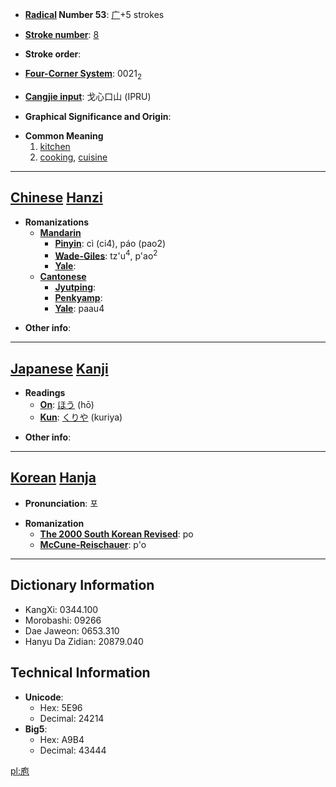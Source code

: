 * '''[[Wiktionary:Chinese radical index| Radical]] Number 53''': [[Wiktionary:Chinese radical index 广|广]]+5 strokes

* '''[[Wiktionary:Chinese total strokes index|Stroke number]]''': [[Wiktionary:Chinese total strokes index 8|8]]

* '''Stroke order''': 

* '''[[Wiktionary:Chinese four corner index|Four-Corner System]]''': 0021<sub>2</sub>

* '''[[Wiktionary:Chinese Cangjie index|Cangjie input]]''': 戈心口山 (IPRU)

* '''Graphical Significance and Origin''': 

* '''Common Meaning'''
*#[[kitchen]]
*# [[cooking]], [[cuisine]]


----

== [[Chinese]] [[Hanzi]] ==

* '''Romanizations'''
** '''[[Mandarin]]'''
*** '''[[Pinyin]]''': cì (ci4), páo (pao2)
*** '''[[Wade-Giles]]''': tz'u<sup>4</sup>, p'ao<sup>2</sup>
*** '''[[Yale]]''': 
** '''[[Cantonese]]'''
*** '''[[Jyutping]]''':
*** '''[[Penkyamp]]''': 
*** '''[[Yale]]''': paau4

* '''Other info''': 

----

== [[Japanese]] [[Kanji]] ==

* '''Readings'''
** '''[[On]]''': [[ほう]] (hō)
** '''[[Kun]]''': [[くりや]] (kuriya)

* '''Other info''':  

----

== [[Korean]] [[Hanja]] ==

* '''Pronunciation''': 포

* '''Romanization'''
** '''[[The 2000 South Korean Revised Romanization|The 2000 South Korean Revised]]''': po
** '''[[McCune-Reischauer]]''': p'o

----

== Dictionary Information ==

* KangXi: 0344.100
* Morobashi: 09266
* Dae Jaweon: 0653.310
* Hanyu Da Zidian: 20879.040

== Technical Information ==

* '''Unicode''':
** Hex: 5E96
** Decimal: 24214
* '''Big5''':
** Hex: A9B4
** Decimal: 43444

[[pl:庖]]